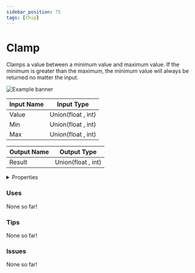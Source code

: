 ```yaml
---
sidebar_position: 75
tags: [Chip]
---
```


# Clamp

Clamps a value between a minimum value and maximum value. If the minimum is greater than the maximum, the minimum value will always be returned no matter the input.



![Example banner](./assets/f95735f1-1db8-4bf4-8198-03b2595fa741.svg)

| Input Name | Input Type |
|-----------|-----------|
| Value | Union(float , int) |
| Min | Union(float , int) |
| Max | Union(float , int) |

| Output Name | Output Type |
|-----------|-----------|
| Result | Union(float , int) |


<details>
  <summary>Properties</summary>
  <div>
    <div>
    <table>
      <thead>
        <tr>
          <th>Is beta required?</th>
          <th>❌</th>
        </tr>
        <tr>
          <th>Is this chip a trolling risk?</th>
          <th>❌</th>
        </tr>
        <tr>
          <th>Chip UUPD</th>
          <th>._uuid</th>
        </tr>
      </thead>
    </table>
    </div>
  </div>
</details>

### Uses

None so far!

### Tips

None so far!

### Issues

None so far!